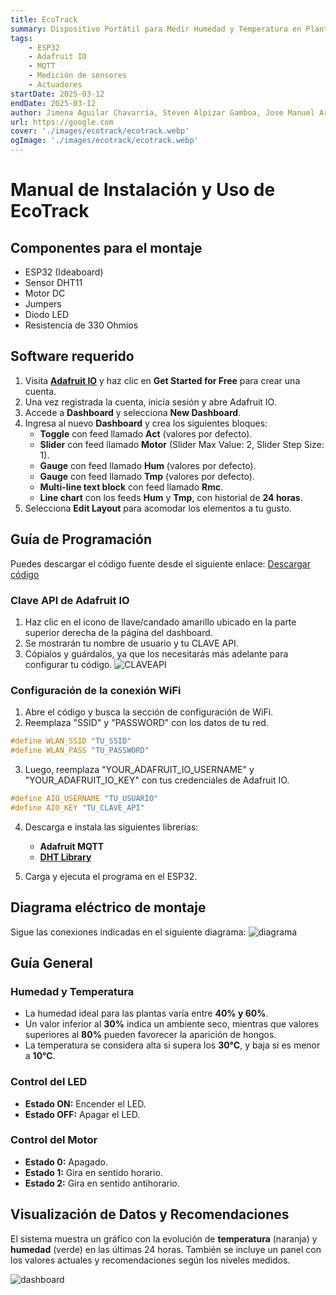 ```yaml
---
title: EcoTrack
summary: Dispositivo Portátil para Medir Humedad y Temperatura en Plantas de Hogar.
tags:
    - ESP32
    - Adafruit IO
    - MQTT
    - Medición de sensores
    - Actuadores
startDate: 2025-03-12
endDate: 2025-03-12
author: Jimena Aguilar Chavarría, Steven Alpizar Gamboa, Jose Manuel Araya Muñoz, Joseph Carballo Rodríguez
url: https://google.com
cover: './images/ecotrack/ecotrack.webp'
ogImage: './images/ecotrack/ecotrack.webp'
---
```


# Manual de Instalación y Uso de EcoTrack

## Componentes para el montaje

- ESP32 (Ideaboard)
- Sensor DHT11
- Motor DC
- Jumpers
- Diodo LED
- Resistencia de 330 Ohmios

## Software requerido

1. Visita [**Adafruit IO**](https://io.adafruit.com) y haz clic en **Get Started for Free** para crear una cuenta.
2. Una vez registrada la cuenta, inicia sesión y abre Adafruit IO.
3. Accede a **Dashboard** y selecciona **New Dashboard**.
4. Ingresa al nuevo **Dashboard** y crea los siguientes bloques:
   - **Toggle** con feed llamado **Act** (valores por defecto).
   - **Slider** con feed llamado **Motor** (Slider Max Value: 2, Slider Step Size: 1).
   - **Gauge** con feed llamado **Hum** (valores por defecto).
   - **Gauge** con feed llamado **Tmp** (valores por defecto).
   - **Multi-line text block** con feed llamado **Rmc**.
   - **Line chart** con los feeds **Hum** y **Tmp**, con historial de **24 horas**.
5. Selecciona **Edit Layout** para acomodar los elementos a tu gusto.

## Guía de Programación

Puedes descargar el código fuente desde el siguiente enlace:
[Descargar código](https://drive.google.com/file/d/1-eV4g_7RTkI8E7Vyi7OwtcP-vnLfZ3h4/view?usp=sharing)

### Clave API de Adafruit IO
1. Haz clic en el icono de llave/candado amarillo ubicado en la parte superior derecha de la página del dashboard.
2. Se mostrarán tu nombre de usuario y tu CLAVE API.
3. Cópialos y guárdalos, ya que los necesitarás más adelante para configurar tu código.
![CLAVEAPI](./images/ecotrack/image7.png)

### Configuración de la conexión WiFi

1. Abre el código y busca la sección de configuración de WiFi.
2. Reemplaza "SSID" y "PASSWORD" con los datos de tu red.

```cpp
#define WLAN_SSID "TU_SSID"
#define WLAN_PASS "TU_PASSWORD"
```

3. Luego, reemplaza "YOUR_ADAFRUIT_IO_USERNAME" y "YOUR_ADAFRUIT_IO_KEY" con tus credenciales de Adafruit IO.

```cpp
#define AIO_USERNAME "TU_USUARIO"
#define AIO_KEY "TU_CLAVE_API"
```

4. Descarga e instala las siguientes librerías:
   - **Adafruit MQTT**
   - **[DHT Library](https://drive.google.com/file/d/1O7gsOgOGoDUxtlR6xFqhlw0__9JAbKO_/view?usp=sharing)**

5. Carga y ejecuta el programa en el ESP32.

## Diagrama eléctrico de montaje

Sigue las conexiones indicadas en el siguiente diagrama:
![diagrama](./images/ecotrack/image8.jpeg)

## Guía General

### Humedad y Temperatura

- La humedad ideal para las plantas varía entre **40% y 60%**.
- Un valor inferior al **30%** indica un ambiente seco, mientras que valores superiores al **80%** pueden favorecer la aparición de hongos.
- La temperatura se considera alta si supera los **30°C**, y baja si es menor a **10°C**.

### Control del LED
- **Estado ON:** Encender el LED.
- **Estado OFF:** Apagar el LED.

### Control del Motor

- **Estado 0:** Apagado.
- **Estado 1:** Gira en sentido horario.
- **Estado 2:** Gira en sentido antihorario.

## Visualización de Datos y Recomendaciones

El sistema muestra un gráfico con la evolución de **temperatura** (naranja) y **humedad** (verde) en las últimas 24 horas. También se incluye un panel con los valores actuales y recomendaciones según los niveles medidos.

![dashboard](./images/ecotrack/image6.png)

